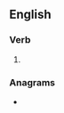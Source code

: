 {{also|Gravels}}
==English==

===Verb===
{{head|en|verb form}}

# {{en-third-person singular of|gravel}}

===Anagrams===
* {{anagrams|en|a=aeglrsv|glavers}}